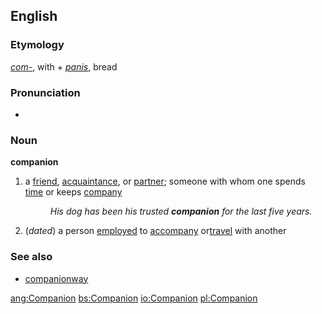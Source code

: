 ==English==
===Etymology===
{{L.}} ''[[com-]]'', with + ''[[panis]]'', bread
===Pronunciation===
*{{audio|en-us-companion.ogg|Audio (US)}}

===Noun===
'''companion'''
#a [[friend]], [[acquaintance]], or [[partner]]; someone with whom one spends [[time]] or keeps [[company]]
#:''His dog has been his trusted '''companion''' for the last five years.''
#(''dated'') a person [[employ]]ed to [[accompany]] or[[travel]] with another
===See also===
*[[companionway]]

[[ang:Companion]]
[[bs:Companion]]
[[io:Companion]]
[[pl:Companion]]